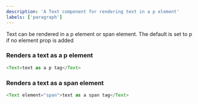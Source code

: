 ```yaml
---
description: 'A Text component for rendering text in a p element'
labels: ['paragraph']
---
```



Text can be rendered in a p element or span element. The default is set to p if no element prop is added

### Renders a text as a p element

```js live
<Text>text as a p tag</Text>
```

### Renders a text as a span element

```js live
<Text element="span">text as a span tag</Text>
```
